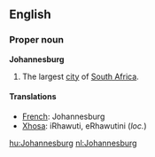 ==English==

===Proper noun===
{{wikipedia}}
'''Johannesburg'''
# The largest [[city]] of [[South Africa]].

====Translations====

*[[French]]: Johannesburg
*[[Xhosa]]: iRhawuti, eRhawutini (''loc.'')

[[hu:Johannesburg]]
[[nl:Johannesburg]]